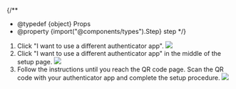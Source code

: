

{/**
  * @typedef {object} Props
  * @property {import("@components/types").Step} step
  */}

<ol>
  <If cond={props.step === "alt"}>
    <Fragment>
      <AltAddMethod selection={`"Authenticator app"`} />
      <li>
        Click "I want to use a different authenticator app".
        <img src={alt} />
      </li>
    </Fragment>
    <Fragment slot="else">
      <li>
        Click "I want to use a different authenticator app" in the middle of the setup page.
        <img src={first} />
      </li>
    </Fragment>
  </If>

  <li>
    Follow the instructions until you reach the QR code page. Scan the QR code with your authenticator app and complete the setup procedure.
    <img src={{ firstQr, altQr }[`${props.step}Qr`]} />
  </li>
</ol>